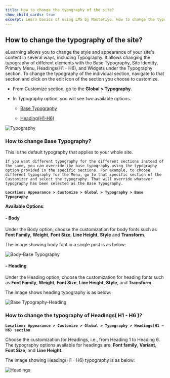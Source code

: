---
title: How to change the typography of the site?
show_child_cards: true
excerpt: Learn basics of using LMS by Masteriyo. How to change the typography of the site.
---

## How to change the typography of the site?

eLearning allows you to change the style and appearance of your site's content in several ways, including Typography. It allows changing the typography of different elements with the Base Typography, Site Identity, Primary Menu, Headings(H1 – H6), and Widgets under the Typography section. To change the typography of the individual section, navigate to that section and click on the edit icon of the section you choose to customize.

- From Customize section, go to the **Global > Typography**.

- In Typography option, you will see two available options.

  - [Base Typography](https://github.com/Masteriyo/masteriyo-docs/blob/elearning/700-elearning/400-customizer%5Bglobal%5D/400-typography.mdx#how-to-change-base-typography)
  
  - [Heading(H1-H6)](https://github.com/Masteriyo/masteriyo-docs/blob/elearning/700-elearning/400-customizer%5Bglobal%5D/400-typography.mdx#how-to-change-the-typography-of-headings-h1---h6-)

![Typography](https://user-images.githubusercontent.com/109593521/183638212-bbdda3b9-166f-4660-a497-60e5e17e4eb5.png)


### How to change Base Typography?

This is the default typography that applies to your whole site.

```Note: 
If you want different typography for the different sections instead of the same, you can override the base typography using the typography option provided in the specific sections. For example, to choose different typography for the Menu, go to that specific section of the Customizer and select the typography. That will override whatever typography has been selected as the Base Typography.
```

**```Location: Appearance > Customize > Global > Typography > Base Typography ```**

**Available Options**:

#### - Body

Under the Body option, choose the customization for body fonts such as **Font Family**, **Weight**, **Font Size**, **Line Height**, **Style** and **Transform**.

The image showing body font in a single post is as below:

![Body-Base Typography](https://user-images.githubusercontent.com/109593521/183399289-e210cdca-29c5-4399-978e-e593a07d516e.png)

#### - Heading

Under the Heading option, choose the customization for heading fonts such as **Font Family**, **Weight**, **Font Size**, **Line Height**, **Style**, and **Transform**.

The image shows heading typography is as below:

![Base Typography-Heading](https://user-images.githubusercontent.com/109593521/183400461-7d427ee4-dba0-4eba-b425-90bb60beb5a1.png)


### How to change the typography of Headings( H1 - H6 )?

**```Location: Appearance > Customize > Global > Typography > Headings(H1 – H6) section```**

Choose the customization for Headings, i.e., from Heading 1 to Heading 6. The typography options available for headings are: **Font family**, **Variant**, **Font Size**, and **Line Height**.

The image showing Heading(H1 - H6) typography is as below:

![Headings](https://user-images.githubusercontent.com/109593521/183399674-c660adfc-3fed-4486-b02f-4aafa83f9be2.png)

